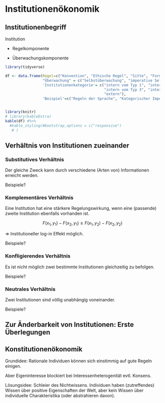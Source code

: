 # Institutionenökonomik 

## Institutionenbegriff

[Hier auch Aokis doppelte Natur von Institutionen: Beschränkung und Freiheit durch Erwartungssicherheit]::

Institution

- Regelkomponente

- Überwachungskomponente

```r

library(tidyverse)

df <- data.frame(Regel=c("Konvention", "Ethische Regel", "Sitte", "Formelle private Regel", "Regel positiven Rechts"),
                 "Überwachung" = c("Selbstüberwachung", "imperative Selbstbindung","informelle Überwachung durch andere Akteure", "organisierte private Überwachung", "organisierte staatliche Überwachung"),
                 'Institutionenkategorie'= c("intern vom Typ 1", "intern vom Typ 2",
                                             "intern vom Typ 3", "intern vom Typ 4",
                                             "extern"),
                 'Beispiel'=c("Regeln der Sprache", "Kategorischer Imperativ, privater Trainingsplan", "gesellschaftliche Umgangsformen", "Regeln des Sports", "Privat- und Strafrecht, öffentliches Recht"))


library(knitr)
# library(kableExtra)
kable(df) #%>% 
  #kable_styling(#bootstrap_options = c("responsive")
   # )

```

## Verhältnis von Institutionen zueinander

### Substitutives Verhältnis 

Der gleiche Zweck kann durch verschiedene (Arten von) Informationen erreicht werden.

Beispiele? 

### Komplementäres Verhältnis

[Isogai 2024]::

Eine Institution hat eine stärkere Regelungswirkung, wenn eine (passende) zweite Institution ebenfalls vorhanden ist.

$$F(x_1, y_1) - F(x_2, y_1) \geq F(x_1, y_2) - F(x_2, y_2)$$

$\Rightarrow$ Institutioneller log-in Effekt möglich.

Beispiele?

### Konfligierendes Verhältnis 

Es ist nicht möglich zwei bestimmte Institutionen gleichzeitig zu befolgen. 

Beispiele?

### Neutrales Verhältnis

Zwei Institutionen sind völlig unabhängig voneinander.

Beispiele?

## Zur Änderbarkeit von Institutionen: Erste Überlegungen 

## Konstitutionenökonomik

Grundidee: Rationale Individuen können sich einstimmig auf gute Regeln einigen.

Aber Eigeninteresse blockiert bei Interessenheterogenität evtl. Konsens.

Lösungsidee: Schleier des Nichtwissens. Individuen haben (zutreffendes) Wissen über positive Eigenschaften der Welt, aber kein Wissen über individuelle Charakteristika (oder abstrahieren davon).